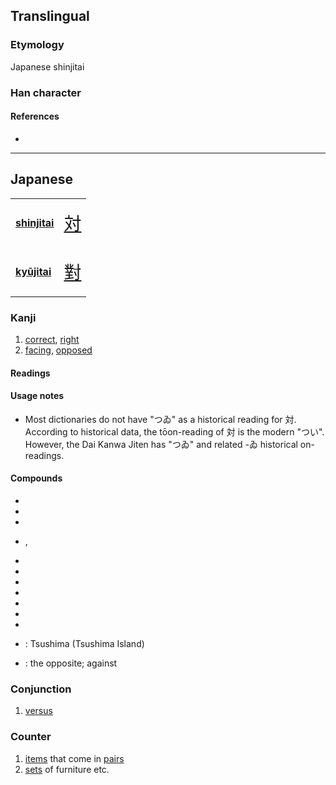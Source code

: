 {{character info/new}}
{{also|對|对}}
==Translingual==
{{Han simplified forms|對|対|对}}

===Etymology===
Japanese shinjitai {{對|f=⿱业𦍌|t=文|nocap=y}}

===Han character===
{{Han char|rn=41|rad=寸|as=04|sn=7|four=|canj=YKDI|ids=⿰文寸}}

====References====
* {{Han ref|kx=0294.021|dkj=07419|dj=0581.140|hdz=10504.071|uh=5BFE|ud=23550}}

----

==Japanese==
{| class="floatright" border=1 cellpadding="5" cellspacing="0"
|- valign="center"
| bgcolor="#dfefff"|
'''[[shinjitai]]'''
|<span class="Jpan" lang="ja" style="font-size: 175%">[[対]]</span>
|- valign="center"
| bgcolor="#dfefff"|
'''[[kyūjitai]]'''
|<span class="Hant" lang="zh-Hant" style="font-size: 175%">[[對]]</span>
|}

===Kanji===
{{ja-kanji|grade=3|rs=寸04|style=s|kyu=對}}

# [[correct]], [[right]]
# [[facing]], [[oppose]]d

====Readings====
{{ja-readings
|goon=たい
|kanon=たい
|toon=つい<つゐ
|kun=あいて-<あひて-, こた-える<こた-へる, そろ-い<そろ-ひ, つれあ-い<つれあ-ひ, なら-ぶ, む-かう<む-かふ
|nanori=つし
}}

====Usage notes====
*Most dictionaries do not have "つゐ" as a historical reading for 対. According to historical data, the tōon-reading of 対 is the modern "つい". However, the Dai Kanwa Jiten has "つゐ" and related -ゐ historical on-readings.
{{attention|ja|please confirm this, this is translated from the Japanese Wikipedia}}

====Compounds====
* {{ja-r|対応|たいおう}}
* {{ja-r|対外|たいがい}}
* {{ja-r|対決|たいけつ}}
* {{ja-r|対語|ついご}}, {{ja-r|対語|たいご}}
* {{ja-r|対策|たいさく}}
* {{ja-r|対称|たいしょう}}
* {{ja-r|対称代名詞|たいしょう だいめいし}}
* {{ja-r|対象|たいしょう}}
* {{ja-r|対照|たいしょう}}
* {{ja-r|対局|たいきょく}}
* {{ja-r|敵対|てきたい}}
* {{ja-r|対馬|^つしま}}: Tsushima (Tsushima Island)
* {{ja-r|反対|はんたい}}: the opposite; against

{{ja-kanjitab|たい|yomi=o}}

===Conjunction===
{{ja-pos|たい|conjunction|kyu=對}}

# [[versus]]

{{ja-kanjitab|つい|yomi=o}}

===Counter===
{{ja-pos|つい|counter|kyu=對}}

# [[item]]s that come in [[pair]]s
# [[set]]s of furniture etc.